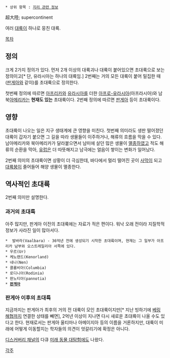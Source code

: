  * 상위 항목 : [[지리 관련 정보]]

超大陸; supercontinent

여러 [[대륙]]이 하나로 뭉친 대륙.

[[목차]]
== 정의 ==
크게 2가지 정의가 있다. 먼저 2개 이상의 대륙괴나 대륙이 붙어있으면 초대륙으로 보는 정의이고[* 단, 유라시아는 하나의 대륙임.] 2번째는 거의 모든 대륙이 붙어 밀집한 때([[판게아]]와 같이)를 초대륙으로 정의한다. 

첫번째 정의에 따르면 [[아프리카]]와 [[유라시아]]를 더한 [[아프로-유라시아]](아프라시아)와 남북[[아메리카]]는 '''현재도 있는''' 초대륙이다. 2번째 정의에 따르면 [[판게아]] 등이 초대륙이다. 

== 영향 ==
초대륙이 나오는 일은 지구 생태계에 큰 영향을 미친다. 첫번째 의미라도 생판 떨어졌던 대륙이 갑자기 붙으면 그 길을 따라 생물들이 이주하거나, 해류의 흐름을 막을 수 있다. 남아메리카와 북아메리카가 달라붙으면서 남미에 살던 많은 생물이 [[멸종]]하였고 적도 해류의 순환을 막아, [[유럽]]은 더 따뜻해지고 남극에는 얼음이 쌓이는 변화가 일어났다.

2번째 의미의 초대륙이면 상황이 더 극심한데, 바다에서 멀리 떨어진 곳이 [[사막]]이 되고 [[대륙붕]]이 줄어들어 해양 생물이 멸종한다.

== 역사적인 초대륙 ==
2번째 의미만 설명한다.
=== 과거의 초대륙 ===
아주 많지만, 판게아 이전의 초대륙에는 자료가 적은 편이다. 워낙 오래 전이라 지질학적 정보가 사라진 일이 많아서다. 

 *  발바라(Vaalbara) - 36억년 전에 생성되기 시작한 초대륙이며, 현재는 그 일부가 아프리카 남부와 오스트레일리아 서쪽에 있다. 
 * 우르(Ur)
 * 케노랜드(Kenorland)
 * 네나(Nen)
 * 콜롬비아(Columbia)
 * 로디니아(Rodinia)
 * 판노티아(pannotia)
 * '''[[판게아]]'''

=== 판게아 이후의 초대륙 ===
지금까지는 판게아가 최후의 거의 전 대륙이 모인 초대륙이지만[* 지난 빙하기에 [[베링 해협]]까지 연결한 상태를 빼면], 2억년 이상이 지나면 다시 새로운 초대륙이 나올 수도 있다고 한다. 현재로서는 판게아 울티마나 아메이지아 등의 이름을 거론하지만, 대륙이 미래에 어떻게 이동할지는 학자들의 의견이 엇갈리기에 확정은 아니다. 

[[디스커버리 채널]]의 다큐 [[미래 동물 대탐험]]에도 나왔다.

[[각주]]
